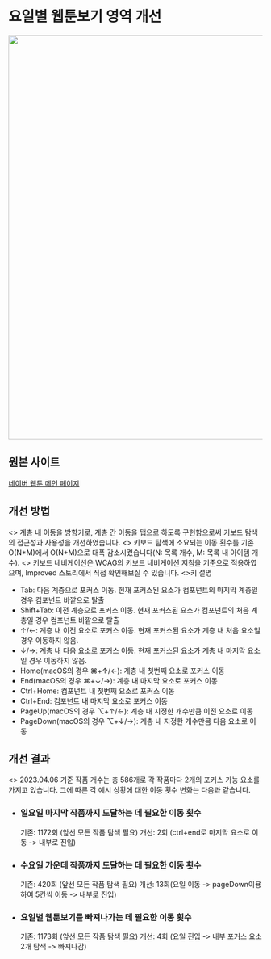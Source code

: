 
<Meta title="Naver/webtoon/AllDayList" />

<style>
  {`
    .thumbnail{
      padding: 20px 0 50px;
    }
    
    .original-link{
      text-decoration: underline;
    }
    .original-link p{
      font-size: 20px;
    }

    .section-method{
      margin-top: 60px;
    }

    .section-result{
      margin-top: 60px;
    }

    .list{
      list-style: none;
      padding: 0;
    }

    .list li {
      margin-top: 20px;
    }

    .li-title p{
      font-size: 18px;
    }

    .list li span p {
      margin-top: 12px;
      font-size: 16px;
    }

    .before{
      display: inline-block;
      font-size: 16px;
      font-weight: 500;
      color: red;
    }
    
    .improved{
      display: inline-block;
      font-size: 16px;
      font-weight: 500;
      color: green;
    }
  `}
</style>

<h1>요일별 웹툰보기 영역 개선</h1>
<div className="thumbnail">
  <img width="800px" src="/naver_webtoon_all_day.gif" />
</div>
<section>
  <h2>원본 사이트</h2>
  <a
    className="original-link"
    target="_blank"
    href="https://comic.naver.com/webtoon"
  >
    네이버 웹툰 메인 페이지
  </a>
</section>
<section className="section-method">
  <h2>개선 방법</h2>
  <>
    계층 내 이동을 방향키로, 계층 간 이동을 탭으로 하도록 구현함으로써 키보드
    탐색의 접근성과 사용성을 개선하였습니다.
  </>
  <>
    키보드 탐색에 소요되는 이동 횟수를 기존 O(N*M)에서 O(N+M)으로 대폭
    감소시켰습니다(N: 목록 개수, M: 목록 내 아이템 개수).
  </>
  <>
    키보드 네비게이션은 WCAG의 키보드 네비게이션 지침을 기준으로 적용하였으며,
    Improved 스토리에서 직접 확인해보실 수 있습니다.
  </>
  <>키 설명</>
  <ul>
    <li>
      Tab: 다음 계층으로 포커스 이동. 현재 포커스된 요소가 컴포넌트의 마지막
      계층일 경우 컴포넌트 바깥으로 탈출
    </li>
    <li>
      Shift+Tab: 이전 계층으로 포커스 이동. 현재 포커스된 요소가 컴포넌트의 처음
      계층일 경우 컴포넌트 바깥으로 탈출
    </li>
    <li>
      ↑/←: 계층 내 이전 요소로 포커스 이동. 현재 포커스된 요소가 계층 내 처음
      요소일 경우 이동하지 않음.
    </li>
    <li>
      ↓/→: 계층 내 다음 요소로 포커스 이동. 현재 포커스된 요소가 계층 내 마지막
      요소일 경우 이동하지 않음.
    </li>
    <li>Home(macOS의 경우 ⌘+↑/←): 계층 내 첫번째 요소로 포커스 이동</li>
    <li>End(macOS의 경우 ⌘+↓/→): 계층 내 마지막 요소로 포커스 이동</li>
    <li>Ctrl+Home: 컴포넌트 내 첫번째 요소로 포커스 이동</li>
    <li>Ctrl+End: 컴포넌트 내 마지막 요소로 포커스 이동</li>
    <li>
      PageUp(macOS의 경우 ⌥+↑/←): 계층 내 지정한 개수만큼 이전 요소로 이동
    </li>
    <li>
      PageDown(macOS의 경우 ⌥+↓/→): 계층 내 지정한 개수만큼 다음 요소로 이동
    </li>
  </ul>
</section>
<section className="section-result">
  <h2>개선 결과</h2>
  <>
    2023.04.06 기준 작품 개수는 총 586개로 각 작품마다 2개의 포커스 가능 요소를
    가지고 있습니다. 그에 따른 각 예시 상황에 대한 이동 횟수 변화는 다음과
    같습니다.
  </>
  <ul className="list">
    <li>
      <h3 className="li-title">
        일요일 마지막 작품까지 도달하는 데 필요한 이동 횟수
      </h3>
      <span>
        기존: <span className="before">1172회</span> (앞선 모든 작품 탐색 필요)
      </span>
      <span>
        개선: <span className="improved">2회</span> (ctrl+end로 마지막 요소로
        이동 -> 내부로 진입)
      </span>
    </li>
    <li>
      <h3 className="li-title">
        수요일 가운데 작품까지 도달하는 데 필요한 이동 횟수
      </h3>
      <span>
        기존: <span className="before">420회</span> (앞선 모든 작품 탐색 필요)
      </span>
      <span>
        개선: <span className="improved">13회</span>(요일 이동 ->
        pageDown이용하여 5칸씩 이동 -> 내부로 진입)
      </span>
    </li>
    <li>
      <h3 className="li-title">
        요일별 웹툰보기를 빠져나가는 데 필요한 이동 횟수
      </h3>
      <span>
        기존: <span className="before">1173회</span> (앞선 모든 작품 탐색 필요)
      </span>
      <span>
        개선: <span className="improved">4회</span> (요일 진입 -> 내부 포커스
        요소 2개 탐색 -> 빠져나감)
      </span>
    </li>
  </ul>
</section>
